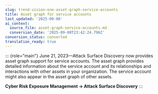```yaml
---
slug: trend-vision-one-asset-graph-service-accounts
title: Asset graph for service accounts
last_updated: '2025-09-08'
ai_context:
  source_file: asset-graph-service-accounts.md
  conversion_date: '2025-09-08T23:42:24.796Z'
conversion_status: converted
translation_ready: true
---
```


::: {role="main"}
June 21, 2023—Attack Surface Discovery now provides asset graph support for service accounts. The asset graph provides detailed information about the service account and its relationships and interactions with other assets in your organization. The service account might also appear in the asset graph of other assets.

**Cyber Risk Exposure Management → Attack Surface Discovery**
:::
